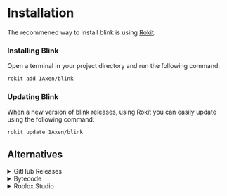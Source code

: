 
# Installation
The recommened way to install blink is using [Rokit](https://github.com/rojo-rbx/rokit).
<Steps>

### Installing Blink

Open a terminal in your project directory and run the following command:

```sh copy filename="Bash"
rokit add 1Axen/blink
```

### Updating Blink

When a new version of blink releases, using Rokit you can easily update using the following command:

```sh copy filename="Bash"
rokit update 1Axen/blink
```

</Steps>

## Alternatives

<details>
<summary>GitHub Releases</summary>

You can download pre-built binaries directly from the
[GitHub Releases](https://github.com/1Axen/blink/releases) page.

</details>

<details>
<summary>Bytecode</summary>

Blink releases also contain bundled bytecode which can be used to run blink.
<Steps>

### Downloading Bytecode
You can download the bundled bytecode from [Github Releases](https://github.com/1Axen/Blink/releases).
Once downloaded unzip it into your target directory.

### Installing Lune
Blink uses lune as it's runtime enviornment, you can install lune using Rokit:
```sh copy filename="Bash"
rokit add lune
```

### Running bytecode
Open the directory in which you unzipped the bytecode and run the following command:
```sh copy filename="Bash"
lune run init [INPUT] -- [ARGS]
```

</Steps>

</details>

<details>
<summary>Roblox Studio</summary>
Blink offers a companion studio plugin which allows you to write and generate files within Studio without the need for external tooling.
You can download the studio plugin from [Github Releases](https://github.com/1Axen/Blink/releases).
</details>
